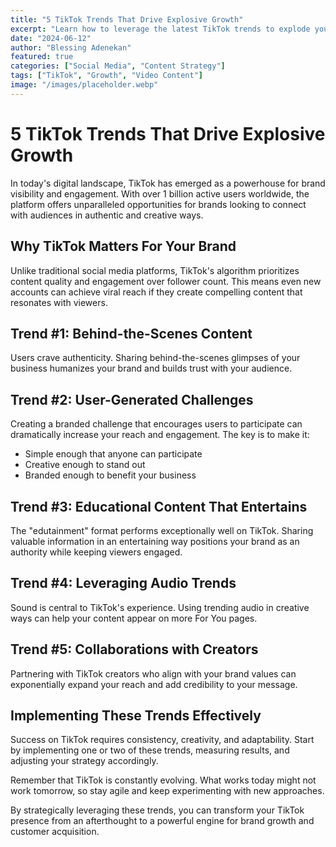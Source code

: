 ```yaml
---
title: "5 TikTok Trends That Drive Explosive Growth"
excerpt: "Learn how to leverage the latest TikTok trends to explode your brand's visibility and engagement."
date: "2024-06-12"
author: "Blessing Adenekan"
featured: true
categories: ["Social Media", "Content Strategy"]
tags: ["TikTok", "Growth", "Video Content"]
image: "/images/placeholder.webp"
---
```


# 5 TikTok Trends That Drive Explosive Growth

In today's digital landscape, TikTok has emerged as a powerhouse for brand visibility and engagement. With over 1 billion active users worldwide, the platform offers unparalleled opportunities for brands looking to connect with audiences in authentic and creative ways.

## Why TikTok Matters For Your Brand

Unlike traditional social media platforms, TikTok's algorithm prioritizes content quality and engagement over follower count. This means even new accounts can achieve viral reach if they create compelling content that resonates with viewers.



## Trend #1: Behind-the-Scenes Content

Users crave authenticity. Sharing behind-the-scenes glimpses of your business humanizes your brand and builds trust with your audience.

## Trend #2: User-Generated Challenges

Creating a branded challenge that encourages users to participate can dramatically increase your reach and engagement. The key is to make it:

- Simple enough that anyone can participate
- Creative enough to stand out
- Branded enough to benefit your business

## Trend #3: Educational Content That Entertains

The "edutainment" format performs exceptionally well on TikTok. Sharing valuable information in an entertaining way positions your brand as an authority while keeping viewers engaged.

## Trend #4: Leveraging Audio Trends

Sound is central to TikTok's experience. Using trending audio in creative ways can help your content appear on more For You pages.

## Trend #5: Collaborations with Creators

Partnering with TikTok creators who align with your brand values can exponentially expand your reach and add credibility to your message.

## Implementing These Trends Effectively

Success on TikTok requires consistency, creativity, and adaptability. Start by implementing one or two of these trends, measuring results, and adjusting your strategy accordingly.

Remember that TikTok is constantly evolving. What works today might not work tomorrow, so stay agile and keep experimenting with new approaches.

By strategically leveraging these trends, you can transform your TikTok presence from an afterthought to a powerful engine for brand growth and customer acquisition.
